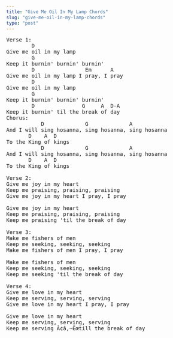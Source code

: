 ```yaml
---
title: "Give Me Oil In My Lamp Chords"
slug: "give-me-oil-in-my-lamp-chords"
type: "post"
---
```


<pre>
Verse 1:
        D               
Give me oil in my lamp 
        G
Keep it burnin' burnin' burnin'
        D                Em      A 
Give me oil in my lamp I pray, I pray
        D               
Give me oil in my lamp 
        G
Keep it burnin' burnin' burnin'
        D               G     A  D-A
Keep it burnin' til the break of day  
Chorus:
           D             G             A 
And I will sing hosanna, sing hosanna, sing hosanna                    
       D    A  D
To the King of kings
           D             G             A 
And I will sing hosanna, sing hosanna, sing hosanna                    
       D    A  D
To the King of kings

Verse 2:
Give me joy in my heart
Keep me praising, praising, praising 
Give me joy in my heart I pray, I pray 

Give me joy in my heart
Keep me praising, praising, praising  
Keep me praising 'til the break of day   

Verse 3: 
Make me fishers of men
Keep me seeking, seeking, seeking  
Make me fishers of men I pray, I pray 

Make me fishers of men
Keep me seeking, seeking, seeking  
Keep me seeking 'til the break of day   

Verse 4:
Give me love in my heart
Keep me serving, serving, serving 
Give me love in my heart I pray, I pray 

Give me love in my heart
Keep me serving, serving, serving 
Keep me serving Ã¢â‚¬Ëœtill the break of day 
</pre>